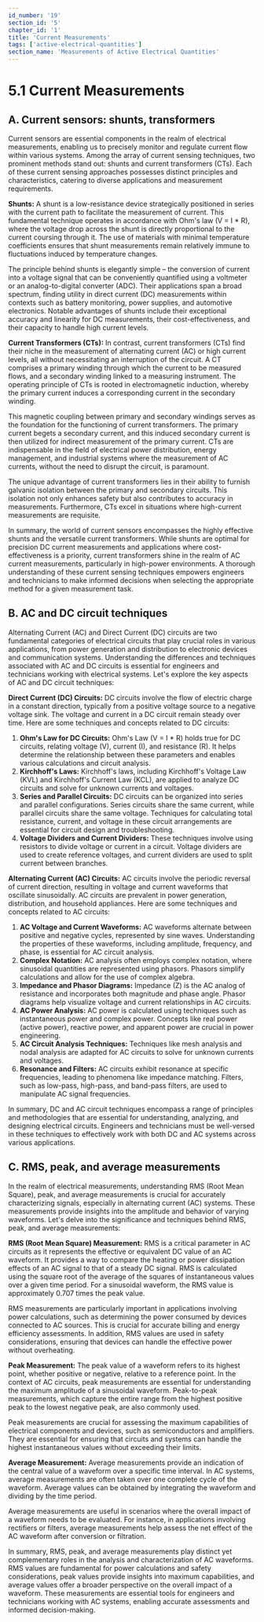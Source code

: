 ```yaml
---
id_number: '19'
section_id: '5'
chapter_id: '1'
title: 'Current Measurements'
tags: ['active-electrical-quantities']
section_name: 'Measurements of Active Electrical Quantities'
---
```


# 5.1 Current Measurements

## **A. Current sensors: shunts, transformers**

Current sensors are essential components in the realm of electrical measurements, enabling us to precisely monitor and regulate current flow within various systems. Among the array of current sensing techniques, two prominent methods stand out: shunts and current transformers (CTs). Each of these current sensing approaches possesses distinct principles and characteristics, catering to diverse applications and measurement requirements.

**Shunts:** A shunt is a low-resistance device strategically positioned in series with the current path to facilitate the measurement of current. This fundamental technique operates in accordance with Ohm's law (V = I * R), where the voltage drop across the shunt is directly proportional to the current coursing through it. The use of materials with minimal temperature coefficients ensures that shunt measurements remain relatively immune to fluctuations induced by temperature changes.

The principle behind shunts is elegantly simple – the conversion of current into a voltage signal that can be conveniently quantified using a voltmeter or an analog-to-digital converter (ADC). Their applications span a broad spectrum, finding utility in direct current (DC) measurements within contexts such as battery monitoring, power supplies, and automotive electronics. Notable advantages of shunts include their exceptional accuracy and linearity for DC measurements, their cost-effectiveness, and their capacity to handle high current levels.

**Current Transformers (CTs):** In contrast, current transformers (CTs) find their niche in the measurement of alternating current (AC) or high current levels, all without necessitating an interruption of the circuit. A CT comprises a primary winding through which the current to be measured flows, and a secondary winding linked to a measuring instrument. The operating principle of CTs is rooted in electromagnetic induction, whereby the primary current induces a corresponding current in the secondary winding.

This magnetic coupling between primary and secondary windings serves as the foundation for the functioning of current transformers. The primary current begets a secondary current, and this induced secondary current is then utilized for indirect measurement of the primary current. CTs are indispensable in the field of electrical power distribution, energy management, and industrial systems where the measurement of AC currents, without the need to disrupt the circuit, is paramount.

The unique advantage of current transformers lies in their ability to furnish galvanic isolation between the primary and secondary circuits. This isolation not only enhances safety but also contributes to accuracy in measurements. Furthermore, CTs excel in situations where high-current measurements are requisite.

In summary, the world of current sensors encompasses the highly effective shunts and the versatile current transformers. While shunts are optimal for precision DC current measurements and applications where cost-effectiveness is a priority, current transformers shine in the realm of AC current measurements, particularly in high-power environments. A thorough understanding of these current sensing techniques empowers engineers and technicians to make informed decisions when selecting the appropriate method for a given measurement task.

## **B. AC and DC circuit techniques**

Alternating Current (AC) and Direct Current (DC) circuits are two fundamental categories of electrical circuits that play crucial roles in various applications, from power generation and distribution to electronic devices and communication systems. Understanding the differences and techniques associated with AC and DC circuits is essential for engineers and technicians working with electrical systems. Let's explore the key aspects of AC and DC circuit techniques:

**Direct Current (DC) Circuits:** DC circuits involve the flow of electric charge in a constant direction, typically from a positive voltage source to a negative voltage sink. The voltage and current in a DC circuit remain steady over time. Here are some techniques and concepts related to DC circuits:

1. **Ohm's Law for DC Circuits:** Ohm's Law (V = I * R) holds true for DC circuits, relating voltage (V), current (I), and resistance (R). It helps determine the relationship between these parameters and enables various calculations and circuit analysis.
2. **Kirchhoff's Laws:** Kirchhoff's laws, including Kirchhoff's Voltage Law (KVL) and Kirchhoff's Current Law (KCL), are applied to analyze DC circuits and solve for unknown currents and voltages.
3. **Series and Parallel Circuits:** DC circuits can be organized into series and parallel configurations. Series circuits share the same current, while parallel circuits share the same voltage. Techniques for calculating total resistance, current, and voltage in these circuit arrangements are essential for circuit design and troubleshooting.
4. **Voltage Dividers and Current Dividers:** These techniques involve using resistors to divide voltage or current in a circuit. Voltage dividers are used to create reference voltages, and current dividers are used to split current between branches.

**Alternating Current (AC) Circuits:** AC circuits involve the periodic reversal of current direction, resulting in voltage and current waveforms that oscillate sinusoidally. AC circuits are prevalent in power generation, distribution, and household appliances. Here are some techniques and concepts related to AC circuits:

1. **AC Voltage and Current Waveforms:** AC waveforms alternate between positive and negative cycles, represented by sine waves. Understanding the properties of these waveforms, including amplitude, frequency, and phase, is essential for AC circuit analysis.
2. **Complex Notation:** AC analysis often employs complex notation, where sinusoidal quantities are represented using phasors. Phasors simplify calculations and allow for the use of complex algebra.
3. **Impedance and Phasor Diagrams:** Impedance (Z) is the AC analog of resistance and incorporates both magnitude and phase angle. Phasor diagrams help visualize voltage and current relationships in AC circuits.
4. **AC Power Analysis:** AC power is calculated using techniques such as instantaneous power and complex power. Concepts like real power (active power), reactive power, and apparent power are crucial in power engineering.
5. **AC Circuit Analysis Techniques:** Techniques like mesh analysis and nodal analysis are adapted for AC circuits to solve for unknown currents and voltages.
6. **Resonance and Filters:** AC circuits exhibit resonance at specific frequencies, leading to phenomena like impedance matching. Filters, such as low-pass, high-pass, and band-pass filters, are used to manipulate AC signal frequencies.

In summary, DC and AC circuit techniques encompass a range of principles and methodologies that are essential for understanding, analyzing, and designing electrical circuits. Engineers and technicians must be well-versed in these techniques to effectively work with both DC and AC systems across various applications.

## **C. RMS, peak, and average measurements**

In the realm of electrical measurements, understanding RMS (Root Mean Square), peak, and average measurements is crucial for accurately characterizing signals, especially in alternating current (AC) systems. These measurements provide insights into the amplitude and behavior of varying waveforms. Let's delve into the significance and techniques behind RMS, peak, and average measurements:

**RMS (Root Mean Square) Measurement:** RMS is a critical parameter in AC circuits as it represents the effective or equivalent DC value of an AC waveform. It provides a way to compare the heating or power dissipation effects of an AC signal to that of a steady DC signal. RMS is calculated using the square root of the average of the squares of instantaneous values over a given time period. For a sinusoidal waveform, the RMS value is approximately 0.707 times the peak value.

RMS measurements are particularly important in applications involving power calculations, such as determining the power consumed by devices connected to AC sources. This is crucial for accurate billing and energy efficiency assessments. In addition, RMS values are used in safety considerations, ensuring that devices can handle the effective power without overheating.

**Peak Measurement:** The peak value of a waveform refers to its highest point, whether positive or negative, relative to a reference point. In the context of AC circuits, peak measurements are essential for understanding the maximum amplitude of a sinusoidal waveform. Peak-to-peak measurements, which capture the entire range from the highest positive peak to the lowest negative peak, are also commonly used.

Peak measurements are crucial for assessing the maximum capabilities of electrical components and devices, such as semiconductors and amplifiers. They are essential for ensuring that circuits and systems can handle the highest instantaneous values without exceeding their limits.

**Average Measurement:** Average measurements provide an indication of the central value of a waveform over a specific time interval. In AC systems, average measurements are often taken over one complete cycle of the waveform. Average values can be obtained by integrating the waveform and dividing by the time period.

Average measurements are useful in scenarios where the overall impact of a waveform needs to be evaluated. For instance, in applications involving rectifiers or filters, average measurements help assess the net effect of the AC waveform after conversion or filtration.

In summary, RMS, peak, and average measurements play distinct yet complementary roles in the analysis and characterization of AC waveforms. RMS values are fundamental for power calculations and safety considerations, peak values provide insights into maximum capabilities, and average values offer a broader perspective on the overall impact of a waveform. These measurements are essential tools for engineers and technicians working with AC systems, enabling accurate assessments and informed decision-making.